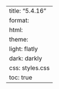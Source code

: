 ---
title: "5.4.16"
format:
    html:
        theme:
            light: flatly
            dark: darkly
        css: styles.css
        toc: true
---
